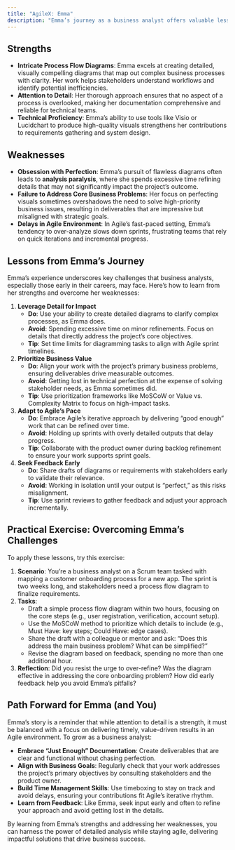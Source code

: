 ```yaml
---
title: "AgileX: Emma"
description: "Emma’s journey as a business analyst offers valuable lessons for navigating the balance between precision and pragmatism in an Agile environment. Known for her meticulous process flow diagrams, Emma’s strengths and weaknesses highlight the importance of aligning detailed work with core business needs to avoid delays and deliver value."
---
```


## Strengths

- **Intricate Process Flow Diagrams**: Emma excels at creating detailed, visually compelling diagrams that map out complex business processes with clarity. Her work helps stakeholders understand workflows and identify potential inefficiencies.
- **Attention to Detail**: Her thorough approach ensures that no aspect of a process is overlooked, making her documentation comprehensive and reliable for technical teams.
- **Technical Proficiency**: Emma’s ability to use tools like Visio or Lucidchart to produce high-quality visuals strengthens her contributions to requirements gathering and system design.

## Weaknesses

- **Obsession with Perfection**: Emma’s pursuit of flawless diagrams often leads to **analysis paralysis**, where she spends excessive time refining details that may not significantly impact the project’s outcome.
- **Failure to Address Core Business Problems**: Her focus on perfecting visuals sometimes overshadows the need to solve high-priority business issues, resulting in deliverables that are impressive but misaligned with strategic goals.
- **Delays in Agile Environment**: In Agile’s fast-paced setting, Emma’s tendency to over-analyze slows down sprints, frustrating teams that rely on quick iterations and incremental progress.

## Lessons from Emma’s Journey

Emma’s experience underscores key challenges that business analysts, especially those early in their careers, may face. Here’s how to learn from her strengths and overcome her weaknesses:

1. **Leverage Detail for Impact**
   - **Do**: Use your ability to create detailed diagrams to clarify complex processes, as Emma does.
   - **Avoid**: Spending excessive time on minor refinements. Focus on details that directly address the project’s core objectives.
   - **Tip**: Set time limits for diagramming tasks to align with Agile sprint timelines.
2. **Prioritize Business Value**
   - **Do**: Align your work with the project’s primary business problems, ensuring deliverables drive measurable outcomes.
   - **Avoid**: Getting lost in technical perfection at the expense of solving stakeholder needs, as Emma sometimes did.
   - **Tip**: Use prioritization frameworks like MoSCoW or Value vs. Complexity Matrix to focus on high-impact tasks.
3. **Adapt to Agile’s Pace**
   - **Do**: Embrace Agile’s iterative approach by delivering “good enough” work that can be refined over time.
   - **Avoid**: Holding up sprints with overly detailed outputs that delay progress.
   - **Tip**: Collaborate with the product owner during backlog refinement to ensure your work supports sprint goals.
4. **Seek Feedback Early**
   - **Do**: Share drafts of diagrams or requirements with stakeholders early to validate their relevance.
   - **Avoid**: Working in isolation until your output is “perfect,” as this risks misalignment.
   - **Tip**: Use sprint reviews to gather feedback and adjust your approach incrementally.

## Practical Exercise: Overcoming Emma’s Challenges

To apply these lessons, try this exercise:

1. **Scenario**: You’re a business analyst on a Scrum team tasked with mapping a customer onboarding process for a new app. The sprint is two weeks long, and stakeholders need a process flow diagram to finalize requirements.
2. **Tasks**:
   - Draft a simple process flow diagram within two hours, focusing on the core steps (e.g., user registration, verification, account setup).
   - Use the MoSCoW method to prioritize which details to include (e.g., Must Have: key steps; Could Have: edge cases).
   - Share the draft with a colleague or mentor and ask: “Does this address the main business problem? What can be simplified?”
   - Revise the diagram based on feedback, spending no more than one additional hour.
3. **Reflection**: Did you resist the urge to over-refine? Was the diagram effective in addressing the core onboarding problem? How did early feedback help you avoid Emma’s pitfalls?

## Path Forward for Emma (and You)

Emma’s story is a reminder that while attention to detail is a strength, it must be balanced with a focus on delivering timely, value-driven results in an Agile environment. To grow as a business analyst:

- **Embrace “Just Enough” Documentation**: Create deliverables that are clear and functional without chasing perfection.
- **Align with Business Goals**: Regularly check that your work addresses the project’s primary objectives by consulting stakeholders and the product owner.
- **Build Time Management Skills**: Use timeboxing to stay on track and avoid delays, ensuring your contributions fit Agile’s iterative rhythm.
- **Learn from Feedback**: Like Emma, seek input early and often to refine your approach and avoid getting lost in the details.

By learning from Emma’s strengths and addressing her weaknesses, you can harness the power of detailed analysis while staying agile, delivering impactful solutions that drive business success.